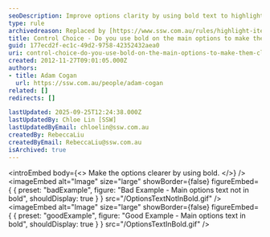 ```yaml
---
seoDescription: Improve options clarity by using bold text to highlight main choices
type: rule
archivedreason: Replaced by [https://www.ssw.com.au/rules/highlight-items-in-your-document](/rules/highlight-items-in-your-document)
title: Control Choice - Do you use bold on the main options to make them clearer?
guid: 177ecd2f-ec1c-49d2-9758-42352432aea0
uri: control-choice-do-you-use-bold-on-the-main-options-to-make-them-clearer
created: 2012-11-27T09:01:05.000Z
authors:
- title: Adam Cogan
  url: https://ssw.com.au/people/adam-cogan
related: []
redirects: []

lastUpdated: 2025-09-25T12:24:38.000Z
lastUpdatedBy: Chloe Lin [SSW]
lastUpdatedByEmail: chloelin@ssw.com.au
createdBy: RebeccaLiu
createdByEmail: RebeccaLiu@ssw.com.au
isArchived: true
---
```


<introEmbed
  body={<>
Make the options clearer by using bold.
  </>}
/>
<imageEmbed
  alt="Image"
  size="large"
  showBorder={false}
  figureEmbed={ {
    preset: "badExample",
    figure: "Bad Example - Main options text not in bold",
    shouldDisplay: true
  } }
  src="/OptionsTextNotInBold.gif"
/>
<imageEmbed
  alt="Image"
  size="large"
  showBorder={false}
  figureEmbed={ {
    preset: "goodExample",
    figure: "Good Example - Main options text in bold",
    shouldDisplay: true
  } }
  src="/OptionsTextInBold.gif"
/>
